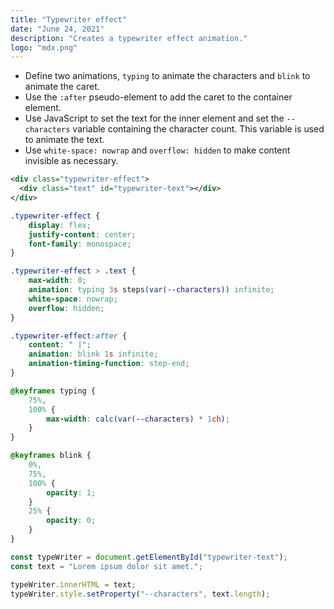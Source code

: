 ```yaml
---
title: "Typewriter effect"
date: "June 24, 2021"
description: "Creates a typewriter effect animation."
logo: "mdx.png"
---
```


-   Define two animations, `typing` to animate the characters and `blink` to animate the caret.
-   Use the `:after` pseudo-element to add the caret to the container element.
-   Use JavaScript to set the text for the inner element and set the `--characters` variable containing the character count. This variable is used to animate the text.
-   Use `white-space: nowrap` and `overflow: hidden` to make content invisible as necessary.

```xml
<div class="typewriter-effect">
  <div class="text" id="typewriter-text"></div>
</div>
```

```css
.typewriter-effect {
    display: flex;
    justify-content: center;
    font-family: monospace;
}

.typewriter-effect > .text {
    max-width: 0;
    animation: typing 3s steps(var(--characters)) infinite;
    white-space: nowrap;
    overflow: hidden;
}

.typewriter-effect:after {
    content: " |";
    animation: blink 1s infinite;
    animation-timing-function: step-end;
}

@keyframes typing {
    75%,
    100% {
        max-width: calc(var(--characters) * 1ch);
    }
}

@keyframes blink {
    0%,
    75%,
    100% {
        opacity: 1;
    }
    25% {
        opacity: 0;
    }
}
```

```js
const typeWriter = document.getElementById("typewriter-text");
const text = "Lorem ipsum dolor sit amet.";

typeWriter.innerHTML = text;
typeWriter.style.setProperty("--characters", text.length);
```

